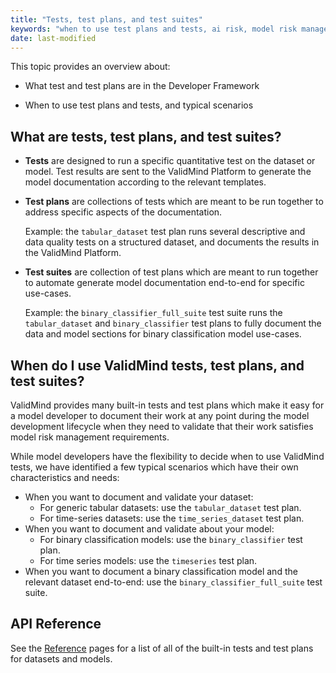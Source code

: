 ```yaml
---
title: "Tests, test plans, and test suites"
keywords: "when to use test plans and tests, ai risk, model risk management, ValidMind"
date: last-modified
---
```


This topic provides an overview about: 

- What test and test plans are in the Developer Framework

- When to use test plans and tests, and typical scenarios

## What are tests, test plans, and test suites?

- **Tests** are designed to run a specific quantitative test on the dataset or model. Test results are sent to the ValidMind Platform to generate the model documentation according to the relevant templates. 

- **Test plans** are collections of tests which are meant to be run together to address specific aspects of the documentation.

   Example: the `tabular_dataset` test plan runs several descriptive and data quality tests on a structured dataset, and documents the results in the ValidMind Platform.

- **Test suites** are collection of test plans which are meant to run together to automate generate model documentation end-to-end for specific use-cases.

   Example: the `binary_classifier_full_suite` test suite runs the `tabular_dataset` and `binary_classifier` test plans to fully document the data and model sections for binary classification model use-cases. 


## When do I use ValidMind tests, test plans, and test suites?

ValidMind provides many built-in tests and test plans which make it easy for a model developer to document their work at any point during the model development lifecycle when they need to validate that their work satisfies model risk management requirements. 

While model developers have the flexibility to decide when to use ValidMind tests, we have identified a few typical scenarios which have their own characteristics and needs:

- When you want to document and validate your dataset:
  - For generic tabular datasets: use the `tabular_dataset` test plan.
  - For time-series datasets: use the `time_series_dataset` test plan.

- When you want to document and validate about your model:
  - For binary classification models: use the `binary_classifier` test plan.
  - For time series models: use the `timeseries` test plan.

- When you want to document a binary classification model and the relevant dataset end-to-end: use the `binary_classifier_full_suite` test suite.

## API Reference

See the [Reference](reference.qmd) pages for a list of all of the built-in tests and test plans for datasets and models.

<!---
## Related Topics

Provide links or references to related topics that users might find useful or interesting. These could be other articles, resources, or tools related to the main topic.
--->